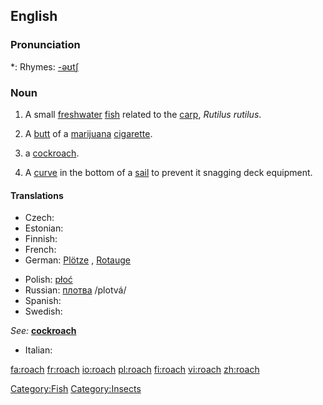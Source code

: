 {{wikipedia|Roach}}
==English==

===Pronunciation===
*: Rhymes: [[Rhymes:English:-əʊtʃ|-əʊtʃ]]

===Noun===
{{en-noun|es}}

# A small [[freshwater]] [[fish]] related to the [[carp]], ''Rutilus rutilus''.
# {{context|slang|smoking}} A [[butt]] of a [[marijuana]] [[cigarette]].
# {{US}} a [[cockroach]].
# {{nautical}} A [[curve]] in the bottom of a [[sail]] to prevent it snagging deck equipment.

====Translations====

{{trans-top|''Rutilus rutilus''}}
* Czech: {{t+|cs|plotice|f}}
* Estonian: {{t|et|särg}}
* Finnish: {{t+|fi|särki}}
* French: {{t+|fr|gardon|m}}
* German: [[Plötze]] {{f}}, [[Rotauge]] {{n}}
{{trans-mid}}
* Polish: [[płoć]] {{f}}
* Russian: [[плотва]] /plotvá/ {{f}}
* Spanish: {{t-|es|leucisco|m}}
* Swedish: {{t|sv|mört|c}}
{{trans-bottom}}

{{trans-top|slang: butt of a marijuana cigarette}}
{{trans-mid}}
{{trans-bottom}}

{{trans-top|US: cockroach}}
''See:'' '''[[cockroach]]'''
{{trans-bottom}}

{{trans-top|nautical: curve in the bottom of a sail}}
* Italian: {{t-|it|allunamento|m}}
{{trans-mid}}
{{trans-bottom}}

[[Category:Fish]]
[[Category:Insects]]

[[fa:roach]]
[[fr:roach]]
[[io:roach]]
[[pl:roach]]
[[fi:roach]]
[[vi:roach]]
[[zh:roach]]